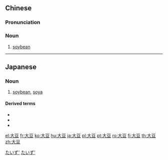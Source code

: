 ==Chinese==
{{zh-forms}}

===Pronunciation===
{{zh-pron
|m=dàdòu
|c=daai6 dau6-2
|mn=tōa-tāu
|cat=n
}}

===Noun===
{{zh-noun}}

# [[soybean]]

----

==Japanese==
{{ja-kanjitab|だい|ず|yomi=on}}

===Noun===
{{ja-noun|だいず}}

# [[soybean]], [[soya]]

====Derived terms====
* {{l|ja|大豆粕}}
* {{l|ja|大豆油}}
* {{l|ja|大豆たんぱく}}

[[Category:ja:Foods|たいず']]
[[Category:ja:Grains|たいず']]

[[el:大豆]]
[[fr:大豆]]
[[ko:大豆]]
[[hu:大豆]]
[[ja:大豆]]
[[pl:大豆]]
[[pt:大豆]]
[[ro:大豆]]
[[fi:大豆]]
[[th:大豆]]
[[zh:大豆]]